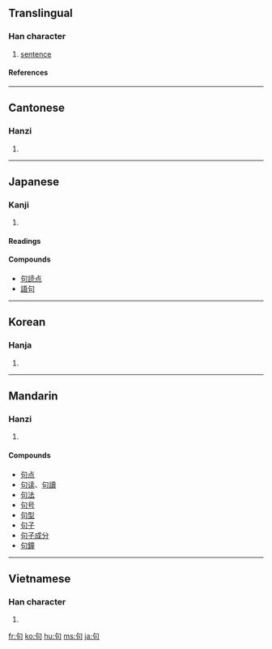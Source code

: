 ==Translingual==
===Han character===
{{Han char|rn=30|rad=口|as=02|sn=5|four=2762<sub>0</sub>|canj=心口 (PR)}}
# [[sentence]]
====References====
{{Han ref|kx=0171.110|dkj=03234|dj=0382.010|hdz=10571.030|uh=53E5|ud=21477|bh=A579|bd=42361}}
----
==Cantonese==
===Hanzi===
{{yue-hanzi|jyut=|y=geui3}}
# {{defn|Cantonese}}
----
==Japanese==
===Kanji===
{{ja-kanji|grade=5|rs=口02}}
# {{defn|Japanese}} 
====Readings====
{{ja-readings|on=[[く]] (ku), [[こう]] (kō)|kun=}}

====Compounds====
*[[句読点]]
*[[語句]]
----
==Korean==
===Hanja===
{{ko-hanja|hangeul=[[구]], [[귀]]|rv=gu, gwi|mr=ku, kwi}}
# {{defn|Korean}}
----
==Mandarin==
===Hanzi===
{{cmn-hanzi|pin=[[jù]] ([[ju4]])|wg=chü<sup>4</sup>}}
# {{defn|Mandarin}}

====Compounds====
*[[句点]]
*[[句读]]、[[句讀]]
*[[句法]]
*[[句号]]
*[[句型]]
*[[句子]]
*[[句子成分]]
*[[句鐘]]
----
==Vietnamese==
===Han character===
{{vi-hantu|câu}}
# {{defn|Vietnamese}}

[[fr:句]]
[[ko:句]]
[[hu:句]]
[[ms:句]]
[[ja:句]]